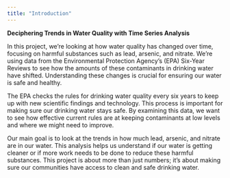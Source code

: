```yaml
---
title: "Introduction"
---
```


**Deciphering Trends in Water Quality with Time Series Analysis**

In this project, we're looking at how water quality has changed over time, focusing on harmful substances such as lead, arsenic, and nitrate. We're using data from the Environmental Protection Agency's (EPA) Six-Year Reviews to see how the amounts of these contaminants in drinking water have shifted. Understanding these changes is crucial for ensuring our water is safe and healthy.

The EPA checks the rules for drinking water quality every six years to keep up with new scientific findings and technology. This process is important for making sure our drinking water stays safe. By examining this data, we want to see how effective current rules are at keeping contaminants at low levels and where we might need to improve.

Our main goal is to look at the trends in how much lead, arsenic, and nitrate are in our water. This analysis helps us understand if our water is getting cleaner or if more work needs to be done to reduce these harmful substances. This project is about more than just numbers; it's about making sure our communities have access to clean and safe drinking water.